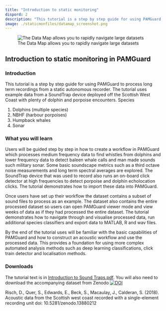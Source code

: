 ```yaml
---
title: "Introduction to static monitoring"
dispord: 2
description: "This tutorial is a step by step guide for using PAMGuard to process long term recordings from a static autonomous recorder."
image: ./staticmonfiles/datamap_screenshot.png
---
```


![The Data Map allows you to rapidly navigate large datasets](./staticmonfiles/datamap_screenshot.png "The Data Map allows you to rapidly navigate large datasets")

## Introduction to static monitoring in PAMGuard

### Introduction

This tutorial is a step by step guide for using PAMGuard to process long term recordings from a static autonomous recorder. The tutorial uses example data from a SoundTrap device deployed off the Scottish West Coast with plenty of dolphin and porpoise encounters. Species

1.  Dolphins (multiple species)
2.  NBHF (harbour porpoises)
3.  Humpback whales
4.  Sonar

### What you will learn

Users will be guided step by step in how to create a workflow in PAMGuard which processes medium frequency data to find whistles from dolphins and lower frequency data to detect baleen whale calls and man made sounds such military sonar. Some basic soundscape metrics such as a third octave noise measurements and long term spectral averages are explored. The SoundTrap device that was used to record also runs an on-board click detector at high frequencies to detect porpoise and dolphin echolocation clicks. The tutorial demonstrates how to import these data into PAMGuard.

Once users have set up their workflow the dataset contains a subset of sound files to process as an example. The dataset also contains the entire processed dataset so users can open PAMGuard viewer mode and view weeks of data as if they had processed the entire dataset. The tutorial demonstrates how to navigate through and visualise processed data, run additional species classifiers and export data to MATLAB, R and wav files.

By the end of the tutorial uses will be familiar with the basic capabilities of PAMGuard and how to construct an acoustic workflow and use the processed data. This provides a foundation for using more complex automated analysis methods such as deep learning classifications, click train detector and localisation methods.

### Downloads

The tutorial text is in [Introduction to Sound Traps.pdf](./staticmonfiles/Introduction%20Sound%20Traps%202024-v2-02-13.pdf). You will also need to download the accompanying dataset from Zenodo [![DOI](https://zenodo.org/badge/DOI/10.5281/zenodo.13880212.svg)](https://doi.org/10.5281/zenodo.13880212)

Risch, D., Quer, S., Edwards, E., Beck, S., Macaulay, J., Calderan, S. (2018). Acoustic data from the Scottish west coast recorded with a single-element recording unit doi: 10.5281/zenodo.13880212
